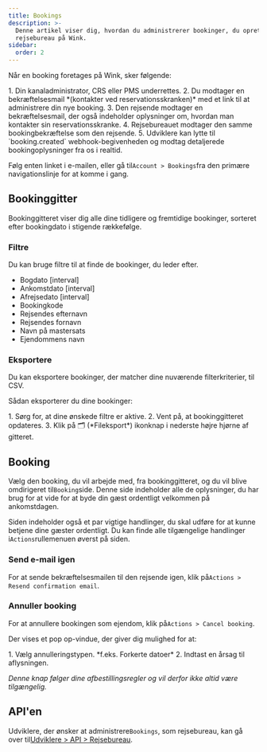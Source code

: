 ```yaml
---
title: Bookings
description: >-
  Denne artikel viser dig, hvordan du administrerer bookinger, du opretter som
  rejsebureau på Wink.
sidebar:
  order: 2
---
```


Når en booking foretages på Wink, sker følgende:

<Steps>
  1. Din kanaladministrator, CRS eller PMS underrettes.
  2. Du modtager en bekræftelsesmail *(kontakter ved reservationsskranken)* med et link til at administrere din nye booking.
  3. Den rejsende modtager en bekræftelsesmail, der også indeholder oplysninger om, hvordan man kontakter sin reservationsskranke.
  4. Rejsebureauet modtager den samme bookingbekræftelse som den rejsende.
  5. Udviklere kan lytte til `booking.created` webhook-begivenheden og modtag detaljerede bookingoplysninger fra os i realtid.
</Steps>


Følg enten linket i e-mailen, eller gå til`Account > Bookings`fra den primære navigationslinje for at komme i gang.

## Bookinggitter

Bookinggitteret viser dig alle dine tidligere og fremtidige bookinger, sorteret efter bookingdato i stigende rækkefølge.

### Filtre

Du kan bruge filtre til at finde de bookinger, du leder efter.

* Bogdato \[interval]
* Ankomstdato \[interval]
* Afrejsedato \[interval]
* Bookingkode
* Rejsendes efternavn
* Rejsendes fornavn
* Navn på mastersats
* Ejendommens navn

### Eksportere

Du kan eksportere bookinger, der matcher dine nuværende filterkriterier, til CSV.

Sådan eksporterer du dine bookinger:

<Steps>
  1. Sørg for, at dine ønskede filtre er aktive.
  2. Vent på, at bookinggitteret opdateres.
  3. Klik på 🗂️ (*Fileksport*) ikonknap i nederste højre hjørne af gitteret.
</Steps>


## Booking

Vælg den booking, du vil arbejde med, fra bookinggitteret, og du vil blive omdirigeret til`Booking`side. Denne side indeholder alle de oplysninger, du har brug for at vide for at byde din gæst ordentligt velkommen på ankomstdagen.

Siden indeholder også et par vigtige handlinger, du skal udføre for at kunne betjene dine gæster ordentligt. Du kan finde alle tilgængelige handlinger i`Actions`rullemenuen øverst på siden.

### Send e-mail igen

For at sende bekræftelsesmailen til den rejsende igen, klik på`Actions > Resend confirmation email`.

### Annuller booking

For at annullere bookingen som ejendom, klik på`Actions > Cancel booking`.

Der vises et pop op-vindue, der giver dig mulighed for at:

<Steps>
  1. Vælg annulleringstypen. *f.eks. Forkerte datoer*
  2. Indtast en årsag til aflysningen.
</Steps>


*Denne knap følger dine afbestillingsregler og vil derfor ikke altid være tilgængelig.*

## API'en

Udviklere, der ønsker at administrere`Bookings`, som rejsebureau, kan gå over til[Udviklere > API > Rejsebureau](/developers/apis/#travel-agent-api).

